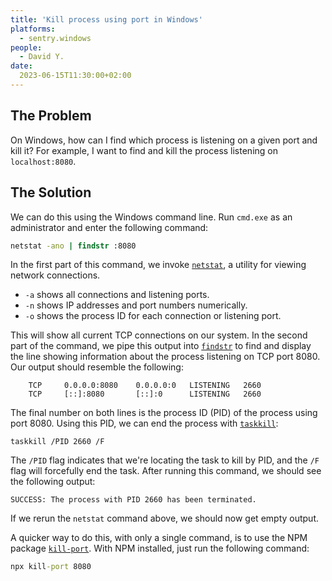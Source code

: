 ```yaml
---
title: 'Kill process using port in Windows'
platforms: 
  - sentry.windows
people: 
  - David Y.
date: 
  2023-06-15T11:30:00+02:00
---
```


## The Problem

On Windows, how can I find which process is listening on a given port and kill it? For example, I want to find and kill the process listening on `localhost:8080`.

## The Solution

We can do this using the Windows command line. Run `cmd.exe` as an administrator and enter the following command:

```bat
netstat -ano | findstr :8080
```

In the first part of this command, we invoke [`netstat`](https://learn.microsoft.com/en-us/windows-server/administration/windows-commands/netstat), a utility for viewing network connections.

* `-a` shows all connections and listening ports.
* `-n` shows IP addresses and port numbers numerically.
* `-o` shows the process ID for each connection or listening port.

This will show all current TCP connections on our system. In the second part of the command, we pipe this output into [`findstr`](https://learn.microsoft.com/en-us/windows-server/administration/windows-commands/findstr) to find and display the line showing information about the process listening on TCP port 8080. Our output should resemble the following:

```
    TCP     0.0.0.0:8080    0.0.0.0:0   LISTENING   2660
    TCP     [::]:8080       [::]:0      LISTENING   2660
```

The final number on both lines is the process ID (PID) of the process using port 8080. Using this PID, we can end the process with [`taskkill`](https://learn.microsoft.com/en-us/windows-server/administration/windows-commands/taskkill):

```
taskkill /PID 2660 /F
```

The `/PID` flag indicates that we're locating the task to kill by PID, and the `/F` flag will forcefully end the task. After running this command, we should see the following output:

```
SUCCESS: The process with PID 2660 has been terminated.
```

If we rerun the `netstat` command above, we should now get empty output.

A quicker way to do this, with only a single command, is to use the NPM package [`kill-port`](https://www.npmjs.com/package/kill-port). With NPM installed, just run the following command:

```bat
npx kill-port 8080
```
